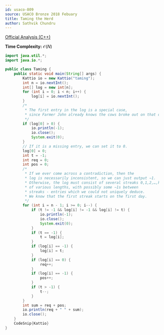 ---
id: usaco-809
source: USACO Bronze 2018 Febuary
title: Taming the Herd
author: Sathvik Chundru
---

[Official Analysis (C++)](http://www.usaco.org/current/data/sol_taming_bronze_feb18.html)

**Time Complexity:** $\mathcal{O}(N)$

<LanguageSection>

<JavaSection>
	
```java
import java.util.*;
import java.io.*;

public class Taming {
	public static void main(String[] args) {
		Kattio io = new Kattio("taming");
		int n = io.nextInt();
		int[] log = new int[n];
		for (int i = 0; i < n; i++) {
			log[i] = io.nextInt();
		}
		/*
		 * The first entry in the log is a special case, 
		 * since Farmer John already knows the cows broke out on that day.
		 */
		if (log[0] > 0) {
			io.println(-1);
			io.close();
			System.exit(0);
		}
		// If it is a missing entry, we can set it to 0.
		log[0] = 0;
		int t = -1;
		int req = 0;
		int pos = 0;
		/*
		 * If we ever come across a contradiction, then the 
		 * log is necessarily inconsistent, so we can just output −1. 
		 * Otherwise, the log must consist of several streaks 0,1,2,…,k 
		 * of various lengths, with possibly some −1s between 
		 * streaks - entries which we could not uniquely deduce. 
		 * We know that the first streak starts on the first day.
		 */
		for (int i = n - 1; i >= 0; i--) {
			if (t != -1 && log[i] != -1 && log[i] != t) {
				io.println(-1);
				io.close();
				System.exit(0);
			}
			if (t == -1) {
				t = log[i];
			}
			if (log[i] == -1) {
				log[i] = t;
			}
			if (log[i] == 0) {
				req++;
			}
			if (log[i] == -1) {
				pos++;
			}
			if (t > -1) {
				t--;
			}
		}
		int sum = req + pos;
		io.println(req + " " + sum);
		io.close();
	}
	CodeSnip{Kattio}
}
```
				 
</JavaSection>

</LanguageSection>
